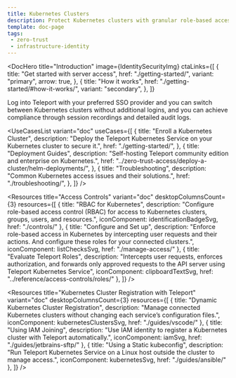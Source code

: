 ```yaml
---
title: Kubernetes Clusters
description: Protect Kubernetes clusters with granular role-based access controls at the cluster or resource level, audit logging, and session recording.
template: doc-page
tags:
 - zero-trust
 - infrastructure-identity
---
```




<DocHero
  title="Introduction"
  image={IdentitySecurityImg}
  ctaLinks={[
    {
      title: "Get started with server access",
      href: "./getting-started/",
      variant: "primary",
      arrow: true,
    },
    {
      title: "How it works",
      href: "./getting-started/#how-it-works/",
      variant: "secondary",
    },
  ]}
>
Log into Teleport with your preferred SSO provider and you can switch between Kubernetes clusters without additional logins, and  you can achieve compliance through session recordings and detailed audit logs.
</DocHero>

<UseCasesList
  variant="doc"
  useCases={[
    {
      title: "Enroll a Kubernetes Cluster",
      description: "Deploy the Teleport Kubernetes Service on your Kubernetes cluster to secure it.",
      href: "./getting-started/",
    }, 
    {
      title: "Deployment Guides",
      description: "Self-hosting Teleport community edition and enterprise on Kubernetes.",
      href: "../zero-trust-access/deploy-a-cluster/helm-deployments/",
    },
    {
      title: "Troubleshooting",
      description: "Common Kubernetes access issues and their solutions.",
      href: "./troubleshooting/",
    },
  ]}
/>

<Resources
  title="Access Controls"
  variant="doc"
  desktopColumnsCount={3}
  resources={[
    {
      title: "RBAC for Kubernetes",
      description: "Configure role-based access control (RBAC) for access to Kubernetes clusters, groups, users, and resources.",
      iconComponent: identificationBadgeSvg,
      href: "./controls/"
    },
    {
      title: "Configure and Set up",
      description: "Enforce role-based access in Kubernetes by intercepting user requests and their actions. And configure these roles for your connected clusters.",
      iconComponent: listChecksSvg,
      href: "./manage-access/"
    },
    {
      title: "Evaluate Teleport Roles",
      description: "Intercepts user requests, enforces authorization, and forwards only approved requests to the API server using Teleport Kubernetes Service",
      iconComponent: clipboardTextSvg,
      href: "../reference/access-controls/roles/"
    },
  ]}
/>

<Resources
  title="Kubernetes Cluster Registration with Teleport"
  variant="doc"
  desktopColumnsCount={3}
  resources={[
    {
      title: "Dynamic Kubernetes Cluster Registration",
      description: "Manage connected Kubernetes clusters without changing each service’s configuration files.",
      iconComponent: kubernetesClustersSvg,
      href: "./guides/vscode/"
    },
    {
      title: "Using IAM Joining",
      description: "Use IAM identity to register a Kubernetes cluster with Teleport automatically.",
      iconComponent: iamSvg,
      href: "./guides/jetbrains-sftp/"
    },
    {
      title: "Using a Static kubeconfig",
      description: "Run Teleport Kubernetes Service on a Linux host outside the cluster to manage access.",
      iconComponent: kubernetesSvg,
      href: "./guides/ansible/"
    },
  ]}
/>